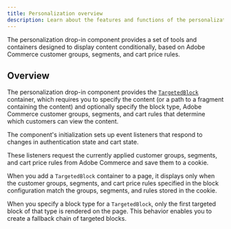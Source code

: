 ```yaml
---
title: Personalization overview
description: Learn about the features and functions of the personalization drop-in component.
---
```


The personalization drop-in component provides a set of tools and containers designed to display content conditionally, based on Adobe Commerce customer groups, segments, and cart price rules.

## Overview

The personalization drop-in component provides the [`TargetedBlock`](/dropins/personalization/containers/targeted-block/) container, which requires you to specify the content (or a path to a fragment containing the content) and optionally specify the block type, Adobe Commerce customer groups, segments, and cart rules that determine which customers can view the content.

The component's initialization sets up event listeners that respond to changes in authentication state and cart state.

These listeners request the currently applied customer groups, segments, and cart price rules from Adobe Commerce and save them to a cookie.

When you add a `TargetedBlock` container to a page, it displays only when the customer groups, segments, and cart price rules specified in the block configuration match the groups, segments, and rules stored in the cookie.

When you specify a block type for a `TargetedBlock`, only the first targeted block of that type is rendered on the page. This behavior enables you to create a fallback chain of targeted blocks.
